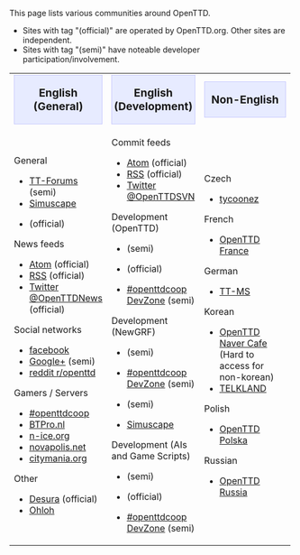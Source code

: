 This page lists various communities around OpenTTD.
* Sites with tag "(official)" are operated by OpenTTD.org. Other sites are independent.
* Sites with tag "(semi)" have noteable developer participation/involvement.

{| cellspacing="3" class="mainpagetable" align="left" style="border:0; padding: 3px"
|- valign="top" style="background-color: #f1f2fe"
|width="33%"|<div style="text-align:center; font-size:1.2em; background-color: #E7EBFF; border: 1px solid #c7c8fe">'''English (General)'''</div>
|width="33%"|<div style="text-align:center; font-size:1.2em; background-color: #E7EBFF; border: 1px solid #c7c8fe">'''English (Development)'''</div>
|width="33%"|<div style="text-align:center; font-size:1.2em; background-color: #E7EBFF; border: 1px solid #c7c8fe">'''Non-English'''</div>
|-
|General
* [https://www.tt-forums.net TT-Forums] (semi)
* [http://www.simuscape.net Simuscape]
* {{en/OFTC|openttd}} (official)

News feeds
* [https://www.openttd.org/en/news/atom Atom] (official)
* [https://www.openttd.org/en/news/rss RSS] (official)
* [https://twitter.com/OpenTTDnews Twitter @OpenTTDNews] (official)

Social networks
* [https://www.facebook.com/pages/OpenTTD/13607694555 facebook]
* [https://plus.google.com/communities/117162428572891145997 Google+] (semi)
* [https://www.reddit.com/r/openttd reddit r/openttd]

Gamers / Servers
* [https://www.openttdcoop.org #openttdcoop]
* [http://www.btpro.nl BTPro.nl]
* [http://www.n-ice.org/openttd/ n-ice.org]
* [http://www.novapolis.net/ novapolis.net]
* [http://www.citymania.org/ citymania.org]

Other
* [http://www.desura.com/games/openttd Desura] (official)
* [https://www.ohloh.net/p/openttd Ohloh]
|Commit feeds
* [https://hg.openttd.org/openttd/trunk.hg/atom-log Atom] (official)
* [https://hg.openttd.org/openttd/trunk.hg/rss-log RSS] (official)
* [https://twitter.com/OpenTTDSVN Twitter @OpenTTDSVN]

Development (OpenTTD)
* {{en/Forum|TT-Forums|forum=33}} (semi)
* {{en/OFTC|openttd.dev}} (official)
* [https://dev.openttdcoop.org #openttdcoop DevZone] (semi)

Development (NewGRF)
* {{en/Forum|TT-Forums|forum=66}} (semi)
* [https://dev.openttdcoop.org #openttdcoop DevZone] (semi)
* {{en/OFTC|openttdcoop.devzone}} (semi)
* [http://www.simuscape.net Simuscape]

Development (AIs and Game Scripts)
* {{en/Forum|TT-Forums|forum=65}} (semi)
* {{en/OFTC|openttd}} (official)
* [https://dev.openttdcoop.org #openttdcoop DevZone] (semi)
|Czech
* [http://tycoonez.com tycoonez]

French
* [http://www.openttd.fr OpenTTD France]

German
* [http://www.tt-ms.de TT-MS]

Korean
* [http://cafe.naver.com/ottd OpenTTD Naver Cafe] (Hard to access for non-korean)
* [http://telk.kr TELKLAND]

Polish
* [http://openttd-polska.pl OpenTTD Polska]
Russian
*[http://open.ttdrussia.net/ OpenTTD Russia]
|}